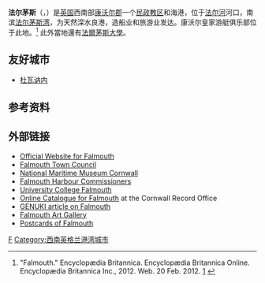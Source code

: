 {{Expand language|en|time=2018-09-03T12:45:17+00:00}}
{{noteTA
|G1=UK Places
|1=zh-hans:法尔茅斯;zh-tw:法爾茂斯;zh-hk:法爾茅夫;
}}
{{Infobox UK place
| 中文名 = 法尔茅斯
| official_name=Falmouth
|cornish_name=Aberfal 
| country=英格兰
| region=英格兰西南
| static_image= [[File:Falmouth_Cornwall.jpg|240px]]
| static_image_caption=法尔茅斯港
| population = 21,635
| population_ref =（2001年）
| os_grid_reference=SW810325  
| latitude=50.15
| longitude=-5.07
 | post_town                = FALMOUTH
 | postcode_district        = TR11
 | postcode_area            = TR
 | dial_code                = 01326
| constituency_westminster=[[特鲁罗和法尔茅斯_(英国国会选区)|特鲁罗和法尔茅斯]]
|civil_parish=                     法尔茅斯
| unitary_england=           [[康沃尔郡|康沃尔郡]] 
| lieutenancy_england =    [[康沃尔郡|康沃尔郡]]
| website=
|hide_services=yes
 }}
'''法尔茅斯'''（{{lang-en|Falmouth}}，{{lang-kw|Aberfal }}）是[[英国|英国]]西南部[[康沃尔郡|康沃尔郡]]一个[[民政教区|民政教区]]和海港，位于[[法尔河_(康沃尔郡)|法尔河]]河口，南滨[[法尔茅斯湾|法尔茅斯湾]]，为天然深水良港，造船业和旅游业发达。康沃尔皇家游艇俱乐部位于此地。<ref>"Falmouth." Encyclopædia Britannica. Encyclopædia Britannica Online. Encyclopædia Britannica Inc., 2012. Web. 20 Feb. 2012. [http://www.britannica.com/EBchecked/topic/200957/Falmouth] {{Wayback|url=http://www.britannica.com/EBchecked/topic/200957/Falmouth |date=20141216034154 }}</ref> 此外當地還有[[法爾茅斯大學|法爾茅斯大學]]。

==友好城市==
* {{FRA}} [[杜瓦讷内|杜瓦讷内]]

==参考资料==
{{reflist}}
==外部链接==
{{commons category|Falmouth}}
* [http://www.falmouth.co.uk/ Official Website for Falmouth] {{Wayback|url=http://www.falmouth.co.uk/ |date=20210413182043 }}
* [http://www.falmouthtowncouncil.com/ Falmouth Town Council] {{Wayback|url=http://www.falmouthtowncouncil.com/ |date=20060814042158 }}
* [http://www.nmmc.co.uk/ National Maritime Museum Cornwall] {{Wayback|url=http://www.nmmc.co.uk/ |date=20210126143838 }}
* [http://www.falmouthport.co.uk/ Falmouth Harbour Commissioners] {{Wayback|url=http://www.falmouthport.co.uk/ |date=20160321230720 }}
* [http://www.falmouth.ac.uk/ University College Falmouth] {{Wayback|url=http://www.falmouth.ac.uk/ |date=20160102042858 }}
* [https://web.archive.org/web/20070930035637/http://crocat.cornwall.gov.uk/dserve/dserve.exe?dsqIni=Dserve.ini&dsqApp=Archive&dsqDb=Catalog&dsqCmd=Overview.tcl&dsqSearch=%28%28text%29%3D%27falmouth%27%29 Online Catalogue for Falmouth] at the Cornwall Record Office
* [https://web.archive.org/web/20070615144804/http://www.genuki.org.uk/big/eng/Cornwall/Falmouth/ GENUKI article on Falmouth]
* [http://www.falmouthartgallery.com/ Falmouth Art Gallery] {{Wayback|url=http://www.falmouthartgallery.com/ |date=20190618131645 }}
* [http://cornish-postcards.wikidot.com/falmouth-and-budock Postcards of Falmouth] {{Wayback|url=http://cornish-postcards.wikidot.com/falmouth-and-budock |date=20200927111638 }}

{{Authority control}}
[[Category:康沃尔郡城镇|F]]
[[Category:西南英格兰港湾城市|Category:西南英格兰港湾城市]]